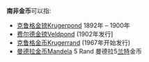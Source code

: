 '''南非金币'''可以指:

* [[克鲁格金镑|克鲁格金镑]]Krugerpond 1892年 – 1900年
* [[费尔德金镑|费尔德金镑]]Veldpond (1902年发行]
* [[克鲁格金币|克鲁格金币]]Krugerrand (1967年开始发行)
* [[曼德拉金币|曼德拉金币]]Mandela 5 Rand 曼德拉5[[兰特|兰特]]金币

{{disambig|N|Cat=四字消歧义}}